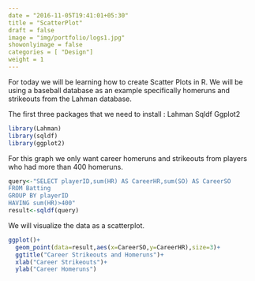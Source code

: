 ```yaml
---
date = "2016-11-05T19:41:01+05:30"
title = "ScatterPlot"
draft = false
image = "img/portfolio/logs1.jpg"
showonlyimage = false
categories = [ "Design"]
weight = 1
---
```


For today we will be learning how to create Scatter Plots in R. We will be using a baseball database as an example specifically homeruns and strikeouts from the Lahman database.
<!--more-->

The first three packages that we need to install :
Lahman
Sqldf
Ggplot2

```r
library(Lahman)
library(sqldf)
library(ggplot2)
```

For this graph we only want career homeruns and strikeouts from players who had more than 400 homeruns.

```r
query<-"SELECT playerID,sum(HR) AS CareerHR,sum(SO) AS CareerSO
FROM Batting
GROUP BY playerID
HAVING sum(HR)>400"
result<-sqldf(query)
```

We will visualize the data as a scatterplot.

```r
ggplot()+
  geom_point(data=result,aes(x=CareerSO,y=CareerHR),size=3)+
  ggtitle("Career Strikeouts and Homeruns")+
  xlab("Career Strikeouts")+
  ylab("Career Homeruns")
```